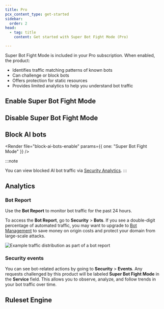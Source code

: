 ```yaml
---
title: Pro
pcx_content_type: get-started
sidebar:
  order: 2
head:
  - tag: title
    content: Get started with Super Bot Fight Mode (Pro)

---
```



Super Bot Fight Mode is included in your Pro subscription. When enabled, the product:

- Identifies traffic matching patterns of known bots
- Can challenge or block bots
- Offers protection for static resources
- Provides limited analytics to help you understand bot traffic

## Enable Super Bot Fight Mode

<Render file="get-started-pro-biz-steps" />

<Render file="flexible-sbfm" />

## Disable Super Bot Fight Mode

<Render file="disable-sbfm" />

<Render file="flexible-sbfm" />

## Block AI bots

<Render file="block-ai-bots-enable" params={{ one: "Super Bot Fight Mode" }} />

:::note

You can view blocked AI bot traffic via [Security Analytics](/waf/analytics/security-analytics/). 
:::

## Analytics

### Bot Report

Use the **Bot Report** to monitor bot traffic for the past 24 hours.

To access the **Bot Report**, go to **Security** > **Bots**. If you see a double-digit percentage of automated traffic, you may want to upgrade to [Bot Management](/bots/plans/bm-subscription/) to save money on origin costs and protect your domain from large-scale attacks.

![Example traffic distribution as part of a bot report](~/assets/images/bots/bot-report-pro.png)

### Security events

You can see bot-related actions by going to **Security** > **Events**. Any requests challenged by this product will be labeled **Super Bot Fight Mode** in the **Service** field. This allows you to observe, analyze, and follow trends in your bot traffic over time.

## Ruleset Engine

<Render file="bfm-ruleset-engine" />

<Render file="bfm-change-notice" />
